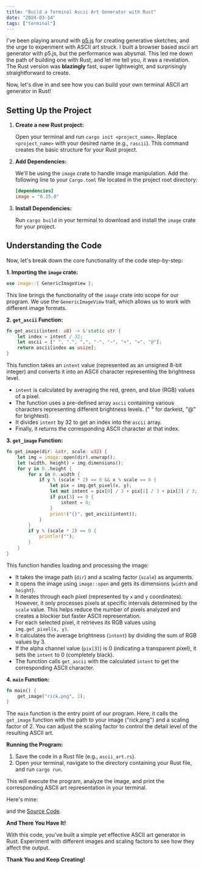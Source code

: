 ```yaml
---
title: "Build a Terminal Ascii Art Generator with Rust"
date: "2024-03-14"
tags: ["terminal"]
---
```


I've been playing around with [p5.js](https://p5js.org/) for creating generative sketches, and the urge to experiment with ASCII art struck. I built a browser based ascii art generator with p5.js, but the performance was abysmal. This led me down the path of building one with Rust, and let me tell you, it was a revelation. The Rust version was **blazingly** fast, super lightweight, and surprisingly straightforward to create.

Now, let's dive in and see how you can build your own terminal ASCII art generator in Rust!

## Setting Up the Project

1. **Create a new Rust project:**

    Open your terminal and run `cargo init <project_name>`. Replace `<project_name>` with your desired name (e.g., `rascii`). This command creates the basic structure for your Rust project.

2. **Add Dependencies:**

    We'll be using the `image` crate to handle image manipulation. Add the following line to your `Cargo.toml` file located in the project root directory:

    ```toml
    [dependencies]
    image = "0.25.0"
    ```

3. **Install Dependencies:**

    Run `cargo build` in your terminal to download and install the `image` crate for your project.

## Understanding the Code

Now, let's break down the core functionality of the code step-by-step:

**1. Importing the `image` crate:**

```rust
use image::{ GenericImageView };
```

This line brings the functionality of the `image` crate into scope for our program. We use the `GenericImageView` trait, which allows us to work with different image formats.

**2. `get_ascii` Function:**

```rust
fn get_ascii(intent: u8) -> &'static str {
    let index = intent / 32;
    let ascii = [" ", ".", ",", "-", "~", "+", "=", "@"];
    return ascii[index as usize];
}
```

This function takes an `intent` value (represented as an unsigned 8-bit integer) and converts it into an ASCII character representing the brightness level.

-   `intent` is calculated by averaging the red, green, and blue (RGB) values of a pixel.
-   The function uses a pre-defined array `ascii` containing various characters representing different brightness levels. (" " for darkest, "@" for brightest).
-   It divides `intent` by 32 to get an index into the `ascii` array.
-   Finally, it returns the corresponding ASCII character at that index.

**3. `get_image` Function:**

```rust
fn get_image(dir: &str, scale: u32) {
    let img = image::open(dir).unwrap();
    let (width, height) = img.dimensions();
    for y in 0..height {
        for x in 0..width {
            if y % (scale * 2) == 0 && x % scale == 0 {
                let pix = img.get_pixel(x, y);
                let mut intent = pix[0] / 3 + pix[1] / 3 + pix[2] / 3;
                if pix[3] == 0 {
                    intent = 0;
                }
                print!("{}", get_ascii(intent));
            }
        }
        if y % (scale * 2) == 0 {
            println!("");
        }
    }
}
```

This function handles loading and processing the image:

-   It takes the image path (`dir`) and a scaling factor (`scale`) as arguments.
-   It opens the image using `image::open` and gets its dimensions (`width` and `height`).
-   It iterates through each pixel (represented by `x` and `y` coordinates). However, it only processes pixels at specific intervals determined by the `scale` value. This helps reduce the number of pixels analyzed and creates a blockier but faster ASCII representation.
-   For each selected pixel, it retrieves its RGB values using `img.get_pixel(x, y)`.
-   It calculates the average brightness (`intent`) by dividing the sum of RGB values by 3.
-   If the alpha channel value (`pix[3]`) is 0 (indicating a transparent pixel), it sets the `intent` to 0 (completely black).
-   The function calls `get_ascii` with the calculated `intent` to get the corresponding ASCII character.

**4. `main` Function:**

```rust
fn main() {
    get_image("rick.png", 2);
}
```

The `main` function is the entry point of our program. Here, it calls the `get_image` function with the path to your image ("rick.png") and a scaling factor of 2. You can adjust the scaling factor to control the detail level of the resulting ASCII art.

**Running the Program:**

1. Save the code in a Rust file (e.g., `ascii_art.rs`).
2. Open your terminal, navigate to the directory containing your Rust file, and run `cargo run`.

This will execute the program, analyze the image, and print the corresponding ASCII art representation in your terminal.

Here's mine:

<CustomImage
	src="https://github.com/x0bd/blogposts/blob/master/images/rick.png?raw=true"
	alt="inkdrop by Takuya Matsumaya"
/>

and the [Source Code](https://github.com/x0bd/rascii).

**And There You Have It!**

With this code, you've built a simple yet effective ASCII art generator in Rust. Experiment with different images and scaling factors to see how they affect the output.

**Thank You and Keep Creating!**
